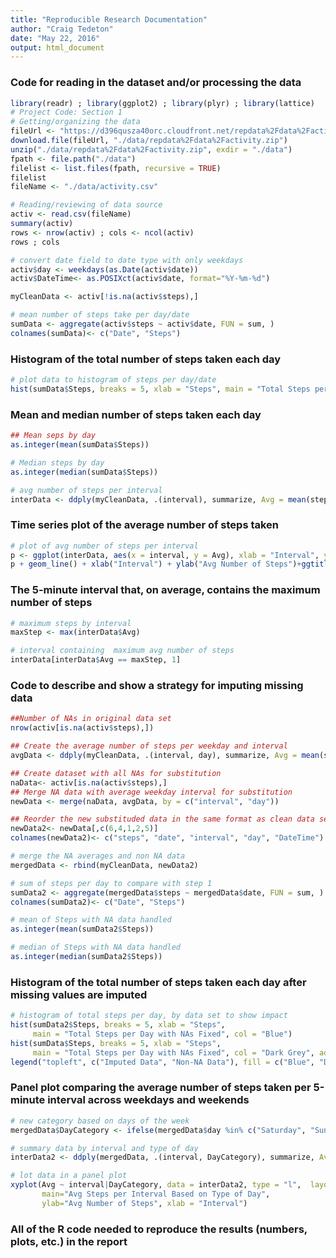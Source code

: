 ```yaml
---
title: "Reproducible Research Documentation"
author: "Craig Tedeton"
date: "May 22, 2016"
output: html_document
---
```

### Code for reading in the dataset and/or processing the data
```r
library(readr) ; library(ggplot2) ; library(plyr) ; library(lattice)
# Project Code: Section 1
# Getting/organizing the data
fileUrl <- "https://d396qusza40orc.cloudfront.net/repdata%2Fdata%2Factivity.zip"
download.file(fileUrl, "./data/repdata%2Fdata%2Factivity.zip")
unzip("./data/repdata%2Fdata%2Factivity.zip", exdir = "./data")
fpath <- file.path("./data")
filelist <- list.files(fpath, recursive = TRUE)
filelist
fileName <- "./data/activity.csv"

# Reading/reviewing of data source
activ <- read.csv(fileName)
summary(activ)
rows <- nrow(activ) ; cols <- ncol(activ)
rows ; cols

# convert date field to date type with only weekdays
activ$day <- weekdays(as.Date(activ$date))
activ$DateTime<- as.POSIXct(activ$date, format="%Y-%m-%d")

myCleanData <- activ[!is.na(activ$steps),]

# mean number of steps take per day/date
sumData <- aggregate(activ$steps ~ activ$date, FUN = sum, )
colnames(sumData)<- c("Date", "Steps")
```

### Histogram of the total number of steps taken each day
```r
# plot data to histogram of steps per day/date
hist(sumData$Steps, breaks = 5, xlab = "Steps", main = "Total Steps per Day")
```

### Mean and median number of steps taken each day
```r
## Mean seps by day
as.integer(mean(sumData$Steps))

# Median steps by day
as.integer(median(sumData$Steps))

# avg number of steps per interval
interData <- ddply(myCleanData, .(interval), summarize, Avg = mean(steps))
```

### Time series plot of the average number of steps taken
```r
# plot of avg number of steps per interval
p <- ggplot(interData, aes(x = interval, y = Avg), xlab = "Interval", ylab = "Avg Number of Steps")
p + geom_line() + xlab("Interval") + ylab("Avg Number of Steps")+ggtitle("Avg Number of Steps per Interval")
```

### The 5-minute interval that, on average, contains the maximum number of steps
```r
# maximum steps by interval
maxStep <- max(interData$Avg)

# interval containing  maximum avg number of steps
interData[interData$Avg == maxStep, 1]
```

### Code to describe and show a strategy for imputing missing data
```r
##Number of NAs in original data set
nrow(activ[is.na(activ$steps),])

## Create the average number of steps per weekday and interval
avgData <- ddply(myCleanData, .(interval, day), summarize, Avg = mean(steps))

## Create dataset with all NAs for substitution
naData<- activ[is.na(activ$steps),]
## Merge NA data with average weekday interval for substitution
newData <- merge(naData, avgData, by = c("interval", "day"))

## Reorder the new substituded data in the same format as clean data set
newData2<- newData[,c(6,4,1,2,5)]
colnames(newData2)<- c("steps", "date", "interval", "day", "DateTime")

# merge the NA averages and non NA data
mergedData <- rbind(myCleanData, newData2)

# sum of steps per day to compare with step 1
sumData2 <- aggregate(mergedData$steps ~ mergedData$date, FUN = sum, )
colnames(sumData2)<- c("Date", "Steps")

# mean of Steps with NA data handled
as.integer(mean(sumData2$Steps))

# median of Steps with NA data handled
as.integer(median(sumData2$Steps))
```

### Histogram of the total number of steps taken each day after missing values are imputed
```r
# histogram of total steps per day, by data set to show impact
hist(sumData2$Steps, breaks = 5, xlab = "Steps", 
     main = "Total Steps per Day with NAs Fixed", col = "Blue")
hist(sumData$Steps, breaks = 5, xlab = "Steps", 
     main = "Total Steps per Day with NAs Fixed", col = "Dark Grey", add = T)
legend("topleft", c("Imputed Data", "Non-NA Data"), fill = c("Blue", "Dark Grey") )
```

### Panel plot comparing the average number of steps taken per 5-minute interval across weekdays and weekends
```r
# new category based on days of the week
mergedData$DayCategory <- ifelse(mergedData$day %in% c("Saturday", "Sunday"), "Weekend", "Weekday")

# summary data by interval and type of day
interData2 <- ddply(mergedData, .(interval, DayCategory), summarize, Avg = mean(steps))

# lot data in a panel plot
xyplot(Avg ~ interval|DayCategory, data = interData2, type = "l",  layout = c(1,2),
       main="Avg Steps per Interval Based on Type of Day", 
       ylab="Avg Number of Steps", xlab = "Interval")
```

### All of the R code needed to reproduce the results (numbers, plots, etc.) in the report
```r

```


